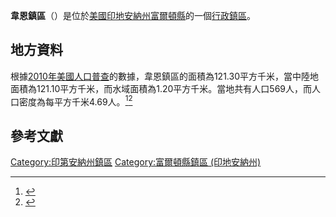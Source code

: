 {{noteTA
|G1=USState
|G2=地名
|G3=Unit
}}
{{Infobox settlement
|official_name            = 韋恩鎮區
|native_name = Wayne Township
|settlement_type          = [[行政鎮區|行政鎮區]]
|image_skyline            = 
|imagesize                = 
|image_map                = <!-- 檔案不存在 Map highlighting Wayne -->
|mapsize                  = 250px
|pushpin_map  =USA Indiana
|pushpin_label = 韋恩鎮區
|pushpin_label_position   = top
|pushpin_map_caption      = 韋恩鎮區在印地安納州的位置
|subdivision_type         = [[世界政區索引|國家]]
|subdivision_type1        = [[美国州份|州份]]
|subdivision_type2        = [[印地安納州行政区划|縣]]
|subdivision_name         = [[美国|美国]]
|subdivision_name1        = [[印地安納州|印地安納州]]
|subdivision_name2        = [[富爾頓縣_(印地安納州)|富爾頓縣]]
|elevation_ft             = 774
|elevation_m              = 236
|timezone                 = [[北美东部時區|北美东部時區]]
|area_total_km2           = 121.30
|area_land_km2            = 121.10
|area_water_km2           = 1.20
|area_total_sq_mi         = 
|area_land_sq_mi          = 
|area_water_sq_mi         = 
|population_as_of         = [[2010年美國人口普查|2010]]
|population_footnotes     = 
|population_total         = 569
|population_density_km2   = auto
|population_density_sq_mi = auto
|utc_offset               = -5
|coordinates              = {{coord|40|57|11|N|86|23|41|W|type:city_region:US-AL_source:GNS-enwiki|display=inline,title}}
| coor_pinpoint           = 
| coordinates_footnotes   = 
|timezone_DST             = EDT
|utc_offset_DST           = -4
|postal_code_type         = [[美國郵區編號|郵區編號]]
|postal_code              = 
|area_code                = {{link-en|电话区号574|Area code 574|574}}
|blank_name = [[地名信息系统|GNIS ID]]
|blank_info = 454029
}}
'''韋恩鎮區'''（{{lang-en|Wayne Township}}）是位於[[美國|美國]][[印地安納州|印地安納州]][[富爾頓縣_(印地安納州)|富爾頓縣]]的一個[[行政鎮區|行政鎮區]]。

== 地方資料 ==
根據[[2010年美國人口普查|2010年美國人口普查]]的數據，韋恩鎮區的面積為121.30平方千米，當中陸地面積為121.10平方千米，而水域面積為1.20平方千米。當地共有人口569人，而人口密度為每平方千米4.69人。<ref name="GR8">{{cite web|url=http://factfinder2.census.gov|publisher=[[美国人口调查局|美国人口调查局]]|accessdate=2011-05-14|title=American FactFinder|archive-date=2013-09-11|archive-url=https://web.archive.org/web/20130911234518/http://factfinder2.census.gov/|dead-url=no}}</ref><ref>{{cite web|url=https://www.citypopulation.de/en/usa/illinois/admin/|title=USA: Illinois (Counties and Townships) - City Population|access-date=2020-07-15|archive-date=2020-04-22|archive-url=https://web.archive.org/web/20200422090607/https://www.citypopulation.de/en/usa/illinois/admin/|dead-url=no}}</ref>

== 參考文獻 ==
{{reflist}}

{{富爾頓縣 (印地安納州)}}

{{DEFAULTSORT:Wayne Township}}
[[Category:印第安納州鎮區|Category:印第安納州鎮區]]
[[Category:富爾頓縣鎮區_(印地安納州)|Category:富爾頓縣鎮區 (印地安納州)]]

{{Indiana-geo-stub}}